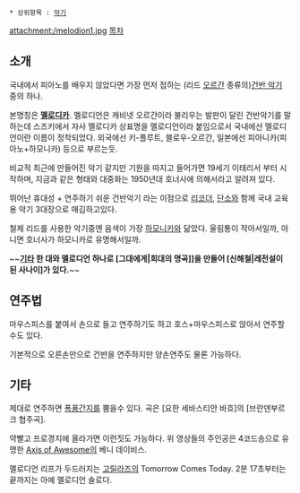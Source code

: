  * 상위항목 : [[악기]]
attachment:/melodion1.jpg
[[목차]]

== 소개 ==
{{{#!html
<object width="560" height="315"><param name="movie" value="http://www.youtube.com/v/DgIcmQrT4aM?version=3&amp;hl=ko_KR"></param><param name="allowFullScreen" value="true"></param><param name="allowscriptaccess" value="always"></param><embed src="http://www.youtube.com/v/DgIcmQrT4aM?version=3&amp;hl=ko_KR" type="application/x-shockwave-flash" width="560" height="315" allowscriptaccess="always" allowfullscreen="true"></embed></object>
}}}

국내에서 피아노를 배우지 않았다면 가장 먼저 접하는 (리드 [[오르간]] 종류의)[[건반 악기]] 중의 하나.

본명칭은 '''[[멜로디카]]'''. 멜로디언은 캐비넷 오르간이라 불리우는 발판이 달린 건반악기를 말하는데 스즈키에서 자사 멜로디카 상표명을 멜로디언이라 붙임으로서 국내에선 멜로디언이란 이름이 정착되었다. 외국에선 키-플루트, 블로우-오르간, 일본에선 피아니카(피아노+하모니카) 등으로 부르는듯. 

비교적 최근에 만들어진 악기 같지만 기원을 따지고 들어가면 19세기 이태리서 부터 시작하며, 지금과 같은 형태와 대중화는 1950년대 호너사에 의해서라고 알려져 있다.

뛰어난 휴대성 + 연주하기 쉬운 건반악기 라는 이점으로 [[리코더]], [[단소]]와 함께 국내 교육용 악기 3대장으로 매김하고있다.

철제 리드를 사용한 악기중엔 음색이 가장 [[하모니카]]와 닮았다. 울림통이 작아서일까, 아니면 호너사가 하모니카로 유명해서일까.

~~'''[[기타]] 한 대와 멜로디언 하나로 [그대에게|희대의 명곡]]을 만들어 [신해철|레전설이 된 사나이]가 있다.'''~~

== 연주법 == 
마우스피스를 붙여서 손으로 들고 연주하기도 하고 호스+마우스피스로 앉아서 연주할수도 있다. 

기본적으로 오른손만으로 건반을 연주하지만 양손연주도 물론 가능하다.

== 기타 ==
{{{#!html
<object width="560" height="315"><param name="movie" value="http://www.youtube.com/v/Dc2Y6RhY8gg?version=3&amp;hl=ko_KR"></param><param name="allowFullScreen" value="true"></param><param name="allowscriptaccess" value="always"></param><embed src="http://www.youtube.com/v/Dc2Y6RhY8gg?version=3&amp;hl=ko_KR" type="application/x-shockwave-flash" width="560" height="315" allowscriptaccess="always" allowfullscreen="true"></embed></object>
}}}
제대로 연주하면 [[폭풍간지]]를 뿜을수 있다. 곡은 [요한 세바스티안 바흐]의 [브란덴부르크 협주곡].

{{{#!html
<object width="560" height="315"><param name="movie" value="//www.youtube.com/v/mjNnIMWL398?version=3&amp;hl=ko_KR"></param><param name="allowFullScreen" value="true"></param><param name="allowscriptaccess" value="always"></param><embed src="//www.youtube.com/v/mjNnIMWL398?version=3&amp;hl=ko_KR" type="application/x-shockwave-flash" width="560" height="315" allowscriptaccess="always" allowfullscreen="true"></embed></object>
}}}

{{{#!html
<iframe width="560" height="315" src="//www.youtube.com/embed/pTWf122wHkw" frameborder="0" allowfullscreen></iframe>
}}}
약빨고 프로경지에 올라가면 이런짓도 가능하다. 위 영상들의 주인공은 4코드송으로 유명한 [[Axis of Awesome]]의 베니 데이비스.

{{{#!html
<iframe width="560" height="315" src="//www.youtube.com/embed/tV0ugYkFEqs" frameborder="0" allowfullscreen></iframe>
}}}
멜로디언 리프가 두드러지는 [[고릴라즈]]의 Tomorrow Comes Today. 2분 17초부터는 끝까지는 아예 멜로디언 솔로다.

